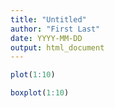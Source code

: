 ---
title: "Untitled"
author: "First Last"
date: YYYY-MM-DD
output: html_document
---

```{r}
plot(1:10)
```

```{r}
boxplot(1:10)
```
